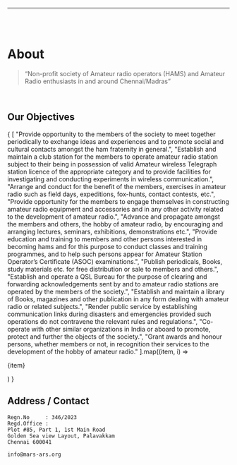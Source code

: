 
<Layout>

------------------------------------------------

<br/> <br/>

# About

<Typography variant="h5" component="h4">

> “Non-profit society of Amateur radio operators (HAMS) and Amateur Radio enthusiasts in and around Chennai/Madras”

</Typography>

<br/>

## Our Objectives

<Carousel swipe stopAutoPlayOnHover height="110px">
  {
    [
      "Provide opportunity to the members of the society to meet together periodically to exchange ideas and experiences and to promote social and cultural contacts amongst the ham fraternity in general.",
      "Establish and maintain a club station for the members to operate amateur radio station subject to their being in possession of valid Amateur wireless Telegraph station licence of the appropriate category and to provide facilities for investigating and conducting experiments in wireless communication.",
      "Arrange and conduct for the benefit of the members, exercises in amateur radio such as field days, expeditions, fox-hunts, contact contests, etc.",
      "Provide opportunity for the members to engage themselves in constructing amateur radio equipment and accessories and in any other activity related to the development of amateur radio.",
      "Advance and propagate amongst the members and others, the hobby of amateur radio, by encouraging and arranging lectures, seminars, exhibitions, demonstrations etc.",
      "Provide education and training to members and other persons interested in becoming hams and for this purpose to conduct classes and training programmes, and to help such persons appear for Amateur Station Operator’s Certificate (ASOC) examinations.",
      "Publish periodicals, Books, study materials etc. for free distribution or sale to members and others.",
      "Establish and operate a QSL Bureau for the purpose of clearing and forwarding acknowledgements sent by and to amateur radio stations are operated by the members of the society.",
      "Establish and maintain a library of Books, magazines and other publication in any form dealing with amateur radio or related subjects.",
      "Render public service by establishing communication links during disasters and emergencies provided such operations do not contravene the relevant rules and regulations.",
      "Co-operate with other similar organizations in India or aboard to promote, protect and further the objects of the society.",
      "Grant awards and honour persons, whether members or not, in recognition their services to the development of the hobby of amateur radio."
    ].map((item, i) => <Typography variant="p" component="p"><p>{item}</p></Typography>)
  }
</Carousel>

## Address / Contact
```
Regn.No     : 346/2023
Regd.Office :
Plot #85, Part 1, 1st Main Road
Golden Sea view Layout, Palavakkam
Chennai 600041

info@mars-ars.org
```

</Layout>

